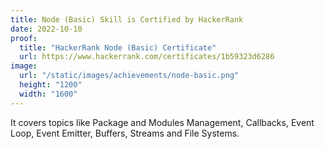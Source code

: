 ```yaml
---
title: Node (Basic) Skill is Certified by HackerRank
date: 2022-10-10
proof:
  title: "HackerRank Node (Basic) Certificate"
  url: https://www.hackerrank.com/certificates/1b59323d6286
image:
  url: "/static/images/achievements/node-basic.png"
  height: "1200"
  width: "1600"
---
```


It covers topics like Package and Modules Management, Callbacks, Event Loop, Event Emitter, Buffers, Streams and File Systems.
